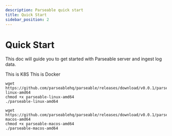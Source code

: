 ```yaml
---
description: Parseable quick start
title: Quick Start
sidebar_position: 2
---
```



# Quick Start

This doc will guide you to get started with Parseable server and ingest log data. 

<Tabs>
  <TabItem value="kubernetes" label="Kubernetes - Helm" default>
    This is K8S
  </TabItem>

  <TabItem value="docker" label="Docker">
    This is Docker
  </TabItem>

  <TabItem value="linux" label="Linux">

    wget https://github.com/parseablehq/parseable/releases/download/v0.0.1/parseable-linux-amd64
    chmod +x parseable-linux-amd64
    ./parseable-linux-amd64

  </TabItem>
  <TabItem value="macos" label="macOS">

    wget https://github.com/parseablehq/parseable/releases/download/v0.0.1/parseable-macos-amd64
    chmod +x parseable-macos-amd64
    ./parseable-macos-amd64

  </TabItem>

</Tabs>
